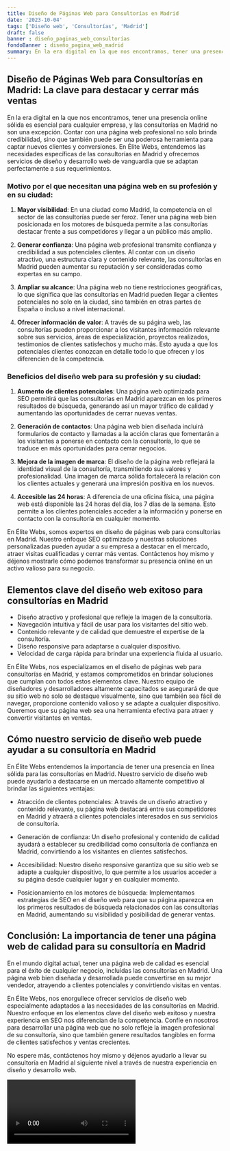```yaml
---
title: Diseño de Páginas Web para Consultorías en Madrid
date: '2023-10-04'
tags: ['Diseño web', 'Consultorías', 'Madrid']
draft: false
banner : diseño_paginas_web_consultorías
fondoBanner : diseño_pagina_web_madrid
summary: En la era digital en la que nos encontramos, tener una presencia online sólida es esencial para cualquier empresa, y las consultorías en Madrid no son una excepción. Contar con una página web profesional no solo brinda credibilidad, sino que también puede ser una poderosa herramienta para captar nuevos clientes y conversiones. En Élite Webs, entendemos las necesidades específicas de las consultorías en Madrid y ofrecemos servicios de diseño y desarrollo web de vanguardia que se adaptan perfectamente a sus requerimientos.
---
```


## Diseño de Páginas Web para Consultorías en Madrid: La clave para destacar y cerrar más ventas

En la era digital en la que nos encontramos, tener una presencia online sólida es esencial para cualquier empresa, y las consultorías en Madrid no son una excepción. Contar con una página web profesional no solo brinda credibilidad, sino que también puede ser una poderosa herramienta para captar nuevos clientes y conversiones. En Élite Webs, entendemos las necesidades específicas de las consultorías en Madrid y ofrecemos servicios de diseño y desarrollo web de vanguardia que se adaptan perfectamente a sus requerimientos.

### Motivo por el que necesitan una página web en su profesión y en su ciudad:

1. **Mayor visibilidad**: En una ciudad como Madrid, la competencia en el sector de las consultorías puede ser feroz. Tener una página web bien posicionada en los motores de búsqueda permite a las consultorías destacar frente a sus competidores y llegar a un público más amplio.

2. **Generar confianza**: Una página web profesional transmite confianza y credibilidad a sus potenciales clientes. Al contar con un diseño atractivo, una estructura clara y contenido relevante, las consultorías en Madrid pueden aumentar su reputación y ser consideradas como expertas en su campo.

3. **Ampliar su alcance**: Una página web no tiene restricciones geográficas, lo que significa que las consultorías en Madrid pueden llegar a clientes potenciales no solo en la ciudad, sino también en otras partes de España o incluso a nivel internacional.

4. **Ofrecer información de valor**: A través de su página web, las consultorías pueden proporcionar a los visitantes información relevante sobre sus servicios, áreas de especialización, proyectos realizados, testimonios de clientes satisfechos y mucho más. Esto ayuda a que los potenciales clientes conozcan en detalle todo lo que ofrecen y los diferencien de la competencia.

### Beneficios del diseño web para su profesión y su ciudad:

1. **Aumento de clientes potenciales**: Una página web optimizada para SEO permitirá que las consultorías en Madrid aparezcan en los primeros resultados de búsqueda, generando así un mayor tráfico de calidad y aumentando las oportunidades de cerrar nuevas ventas.

2. **Generación de contactos**: Una página web bien diseñada incluirá formularios de contacto y llamadas a la acción claras que fomentarán a los visitantes a ponerse en contacto con la consultoría, lo que se traduce en más oportunidades para cerrar negocios.

3. **Mejora de la imagen de marca**: El diseño de la página web reflejará la identidad visual de la consultoría, transmitiendo sus valores y profesionalidad. Una imagen de marca sólida fortalecerá la relación con los clientes actuales y generará una impresión positiva en los nuevos.

4. **Accesible las 24 horas**: A diferencia de una oficina física, una página web está disponible las 24 horas del día, los 7 días de la semana. Esto permite a los clientes potenciales acceder a la información y ponerse en contacto con la consultoría en cualquier momento.

En Élite Webs, somos expertos en diseño de páginas web para consultorías en Madrid. Nuestro enfoque SEO optimizado y nuestras soluciones personalizadas pueden ayudar a su empresa a destacar en el mercado, atraer visitas cualificadas y cerrar más ventas. Contáctenos hoy mismo y déjenos mostrarle cómo podemos transformar su presencia online en un activo valioso para su negocio.

<GifSeo />

<Cta />

## Elementos clave del diseño web exitoso para consultorías en Madrid

- Diseño atractivo y profesional que refleje la imagen de la consultoría.
- Navegación intuitiva y fácil de usar para los visitantes del sitio web.
- Contenido relevante y de calidad que demuestre el expertise de la consultoría.
- Diseño responsive para adaptarse a cualquier dispositivo.
- Velocidad de carga rápida para brindar una experiencia fluida al usuario.

En Élite Webs, nos especializamos en el diseño de páginas web para consultorías en Madrid, y estamos comprometidos en brindar soluciones que cumplan con todos estos elementos clave. Nuestro equipo de diseñadores y desarrolladores altamente capacitados se asegurará de que su sitio web no solo se destaque visualmente, sino que también sea fácil de navegar, proporcione contenido valioso y se adapte a cualquier dispositivo. Queremos que su página web sea una herramienta efectiva para atraer y convertir visitantes en ventas.

## Cómo nuestro servicio de diseño web puede ayudar a su consultoría en Madrid

En Élite Webs entendemos la importancia de tener una presencia en línea sólida para las consultorías en Madrid. Nuestro servicio de diseño web puede ayudarlo a destacarse en un mercado altamente competitivo al brindar las siguientes ventajas:

- Atracción de clientes potenciales: A través de un diseño atractivo y contenido relevante, su página web destacará entre sus competidores en Madrid y atraerá a clientes potenciales interesados en sus servicios de consultoría.

- Generación de confianza: Un diseño profesional y contenido de calidad ayudará a establecer su credibilidad como consultoría de confianza en Madrid, convirtiendo a los visitantes en clientes satisfechos.

- Accesibilidad: Nuestro diseño responsive garantiza que su sitio web se adapte a cualquier dispositivo, lo que permite a los usuarios acceder a su página desde cualquier lugar y en cualquier momento.

- Posicionamiento en los motores de búsqueda: Implementamos estrategias de SEO en el diseño web para que su página aparezca en los primeros resultados de búsqueda relacionados con las consultorías en Madrid, aumentando su visibilidad y posibilidad de generar ventas.

## Conclusión: La importancia de tener una página web de calidad para su consultoría en Madrid

En el mundo digital actual, tener una página web de calidad es esencial para el éxito de cualquier negocio, incluidas las consultorías en Madrid. Una página web bien diseñada y desarrollada puede convertirse en su mejor vendedor, atrayendo a clientes potenciales y convirtiendo visitas en ventas.

En Élite Webs, nos enorgullece ofrecer servicios de diseño web especialmente adaptados a las necesidades de las consultorías en Madrid. Nuestro enfoque en los elementos clave del diseño web exitoso y nuestra experiencia en SEO nos diferencian de la competencia. Confíe en nosotros para desarrollar una página web que no solo refleje la imagen profesional de su consultoría, sino que también genere resultados tangibles en forma de clientes satisfechos y ventas crecientes.

No espere más, contáctenos hoy mismo y déjenos ayudarlo a llevar su consultoría en Madrid al siguiente nivel a través de nuestra experiencia en diseño y desarrollo web.

<Video />

<CtaBot job='Consultorías' city='Madrid'/>

<Gmaps query='Madrid+españa+maps' />
